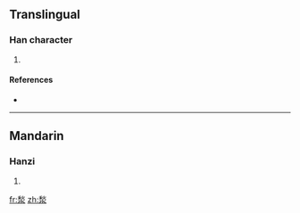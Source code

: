 ==Translingual==

===Han character===
{{Han char|rn=85|rad=水|as=09|sn=13|four=|canj=竹火水 (HFE)}}

# {{defn|Han|sort=水09}}

====References====
* {{Han ref|kx=0638.110|dkj=17868|hdz=31666.070|uh=6E6C|ud=28268}}

----

==Mandarin==

===Hanzi===
{{cmn-hanzi|pin=[[jiǎo]] ([[jiao3]]), [[yān]] ([[yan1]])|wg=chiao<sup>3</sup>, yen<sup>1</sup>}}

# {{defn|Mandarin}}

[[fr:湬]]
[[zh:湬]]